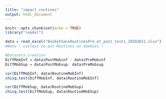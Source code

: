 ```yaml
---
title: "impact_routines"
output: html_document
---
```


```r
knitr::opts_chunk$set(echo = TRUE)
library("readxl")
```

```r
data = read_excel("BasketSansRoutinesPre_et_post_tests_20202021.xlsx")
#Note : useless to put Routines as dummies !
```

```r
#Datasets creation
DiffMobInf = data$PostMobinf - data$PreMobinf
DiffMobSup = data$PostMobsup- data$PreMobsup
```

```r
cor(DiffMobInf, data$RoutineMobInf)
chisq.test(DiffMobInf, data$RoutineMobInf)
```
```r
cor(DiffMobSup, data$RoutineMobSup)
chisq.test(DiffMobSup, data$RoutineMobSup)
```

